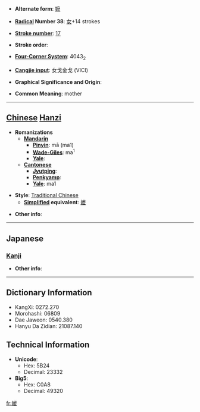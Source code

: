 * '''Alternate form''': [[嬷]]

* '''[[Wiktionary:Chinese radical index| Radical]] Number 38''': [[Wiktionary:Chinese radical index 女|女]]+14 strokes

* '''[[Wiktionary:Chinese total strokes index|Stroke number]]''': [[Wiktionary:Chinese total strokes index 17|17]]

* '''Stroke order''': 

* '''[[Wiktionary:Chinese four corner index|Four-Corner System]]''': 4043<sub>2</sub>

* '''[[Wiktionary:Chinese Cangjie index|Cangjie input]]''': 女戈金戈 (VICI)

* '''Graphical Significance and Origin''': 

* '''Common Meaning''': mother

----

== [[Chinese]] [[Hanzi]] ==

* '''Romanizations'''
** '''[[Mandarin]]'''
*** '''[[Pinyin]]''': mā (ma1)
*** '''[[Wade-Giles]]''': ma<sup>1</sup>
*** '''[[Yale]]''': 
** '''[[Cantonese]]'''
*** '''[[Jyutping]]''':
*** '''[[Penkyamp]]''': 
*** '''[[Yale]]''': ma1

* '''Style''': [[Traditional Chinese]] 
** '''[[Simplified Chinese|Simplified]] equivalent''': [[嬷]]

* '''Other info''': 

----

==Japanese==
===[[Kanji]]===
{{kanji|on readings=[[ば]] (ba), [[ま]] (ma)
|kun readings=
}}

* '''Other info''':  

----

== Dictionary Information ==

* KangXi: 0272.270
* Morohashi: 06809
* Dae Jaweon: 0540.380
* Hanyu Da Zidian: 21087.140

== Technical Information ==

* '''Unicode''':
** Hex: 5B24
** Decimal: 23332
* '''Big5''':
** Hex: C0A8
** Decimal: 49320

[[fr:嬤]]